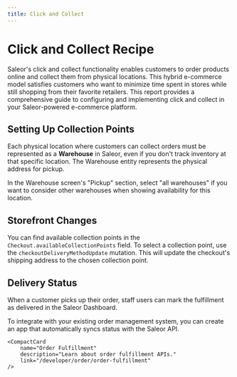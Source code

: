 ```yaml
---
title: Click and Collect
---
```



# Click and Collect Recipe

Saleor's click and collect functionality enables customers to order products online and collect them from physical locations. This hybrid e-commerce model satisfies customers who want to minimize time spent in stores while still shopping from their favorite retailers. This report provides a comprehensive guide to configuring and implementing click and collect in your Saleor-powered e-commerce platform.

## Setting Up Collection Points

Each physical location where customers can collect orders must be represented as a **Warehouse** in Saleor, even if you don't track inventory at that specific location. The Warehouse entity represents the physical address for pickup.

In the Warehouse screen's "Pickup" section, select "all warehouses" if you want to consider other warehouses when showing availability for this location.

<RecipeResourceGrid>
    <CompactCard
        name="Warehouses Documentation"
        description="Learn how to configure warehouses."
        link="/developer/stock/overview#warehouse-creation"
    />
</RecipeResourceGrid>

## Storefront Changes

You can find available collection points in the `Checkout.availableCollectionPoints` field. To select a collection point, use the `checkoutDeliveryMethodUpdate` mutation. This will update the checkout's shipping address to the chosen collection point.

<RecipeResourceGrid>
    <CompactCard
        name="Storefront Quickstart"
        description="Get started with the NextJS example storefront."
        link="/quickstart/storefront"
    />
    <CompactCard
        name="Checkout Shipping Documentation"
        description="Learn about shipping and checkout APIs."
        link="/developer/checkout/address"
    />
</RecipeResourceGrid>

## Delivery Status

When a customer picks up their order, staff users can mark the fulfillment as delivered in the Saleor Dashboard.

To integrate with your existing order management system, you can create an app that automatically syncs status with the Saleor API.

<RecipeResourceGrid>
    <CompactCard
        name="Building Apps"
        description="Learn how to create your own integrations."
        link="/developer/extending/apps/overview"
    />

    <CompactCard
        name="Order Fulfillment"
        description="Learn about order fulfillment APIs."
        link="/developer/order/order-fulfillment"
    />
</RecipeResourceGrid>

